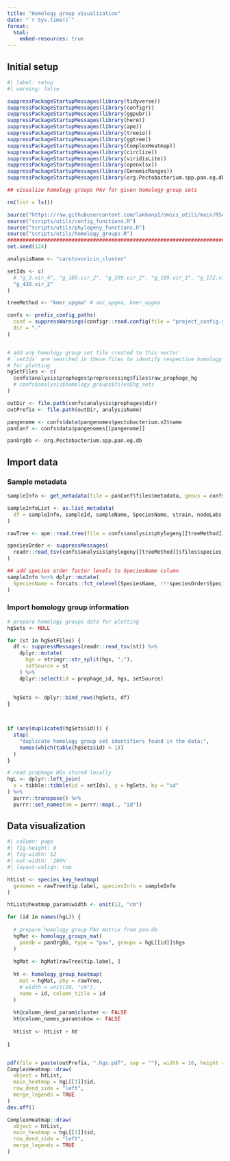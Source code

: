 ```yaml
---
title: "Homology group visualization"
date: "`r Sys.time()`"
format: 
  html: 
    embed-resources: true
---
```

  
## Initial setup

```r
#| label: setup
#| warning: false

suppressPackageStartupMessages(library(tidyverse))
suppressPackageStartupMessages(library(configr))
suppressPackageStartupMessages(library(ggpubr))
suppressPackageStartupMessages(library(here))
suppressPackageStartupMessages(library(ape))
suppressPackageStartupMessages(library(treeio))
suppressPackageStartupMessages(library(ggtree))
suppressPackageStartupMessages(library(ComplexHeatmap))
suppressPackageStartupMessages(library(circlize))                   
suppressPackageStartupMessages(library(viridisLite))
suppressPackageStartupMessages(library(openxlsx))
suppressPackageStartupMessages(library(GenomicRanges))
suppressPackageStartupMessages(library(org.Pectobacterium.spp.pan.eg.db))

## visualize homology groups PAV for given homology group sets

rm(list = ls())

source("https://raw.githubusercontent.com/lakhanp1/omics_utils/main/RScripts/utils.R")
source("scripts/utils/config_functions.R")
source("scripts/utils/phylogeny_functions.R")
source("scripts/utils/homology_groups.R")
################################################################################
set.seed(124)

analysisName <- "carotovoricin_cluster"

setIds <- c(
  # "g_3.vir_4", "g_189.vir_2", "g_399.vir_2", "g_189.vir_1", "g_172.vir_2"
  "g_438.vir_2"
)

treeMethod <- "kmer_upgma" # ani_upgma, kmer_upgma

confs <- prefix_config_paths(
  conf = suppressWarnings(configr::read.config(file = "project_config.yaml")),
  dir = "."
)


# add any homology group set file created to this vector
# `setIds` are searched in these files to identify respective homology groups
# for plotting
hgSetFiles <- c(
  confs$analysis$prophages$preprocessing$files$raw_prophage_hg
  # confs$analysis$homology_groups$files$hg_sets
)

outDir <- file.path(confs$analysis$prophages$dir)
outPrefix <- file.path(outDir, analysisName)

pangenome <- confs$data$pangenomes$pectobacterium.v2$name
panConf <- confs$data$pangenomes[[pangenome]]

panOrgDb <- org.Pectobacterium.spp.pan.eg.db
```

## Import data

### Sample metadata

```r
sampleInfo <- get_metadata(file = panConf$files$metadata, genus = confs$genus)

sampleInfoList <- as.list_metadata(
  df = sampleInfo, sampleId, sampleName, SpeciesName, strain, nodeLabs, genomeId 
)

rawTree <- ape::read.tree(file = confs$analysis$phylogeny[[treeMethod]]$files$tree)

speciesOrder <- suppressMessages(
  readr::read_tsv(confs$analysis$phylogeny[[treeMethod]]$files$species_order)
)

## add species order factor levels to SpeciesName column
sampleInfo %<>% dplyr::mutate(
  SpeciesName = forcats::fct_relevel(SpeciesName, !!!speciesOrder$SpeciesName)
)

```


### Import homology group information

```r
# prepare homology groups data for plotting
hgSets <- NULL

for (st in hgSetFiles) {
  df <- suppressMessages(readr::read_tsv(st)) %>%
    dplyr::mutate(
      hgs = stringr::str_split(hgs, ";"),
      setSource = st
    ) %>% 
    dplyr::select(id = prophage_id, hgs, setSource)
  
  
  hgSets <- dplyr::bind_rows(hgSets, df)
}



if (any(duplicated(hgSets$id))) {
  stop(
    "duplicate homology group set identifiers found in the data:",
    names(which(table(hgSets$id) > 1))
  )
}

# read prophage HGs stored locally
hgL <- dplyr::left_join(
  x = tibble::tibble(id = setIds), y = hgSets, by = "id"
) %>% 
  purrr::transpose() %>% 
  purrr::set_names(nm = purrr::map(., "id"))

```

## Data visualization

```r
#| column: page 
#| fig-height: 8
#| fig-width: 12
#| out-width: '200%'
#| layout-valign: top

htList <- species_key_heatmap(
  genomes = rawTree$tip.label, speciesInfo = sampleInfo
)

htList@heatmap_param$width <- unit(12, "cm")

for (id in names(hgL)) {
  
  # prepare homology group PAV matrix from pan.db
  hgMat <- homology_groups_mat(
    pandb = panOrgDb, type = "pav", groups = hgL[[id]]$hgs
  )
  
  hgMat <- hgMat[rawTree$tip.label, ]
  
  ht <- homology_group_heatmap(
    mat = hgMat, phy = rawTree,
    # width = unit(10, "cm"),
    name = id, column_title = id
  )
  
  ht@column_dend_param$cluster <- FALSE
  ht@column_names_param$show <- FALSE
  
  htList <- htList + ht
  
}


pdf(file = paste(outPrefix, ".hgs.pdf", sep = ""), width = 16, height = 8)
ComplexHeatmap::draw(
  object = htList,
  main_heatmap = hgL[[1]]$id,
  row_dend_side = "left",
  merge_legends = TRUE
)
dev.off()

ComplexHeatmap::draw(
  object = htList,
  main_heatmap = hgL[[1]]$id,
  row_dend_side = "left",
  merge_legends = TRUE
)
```






